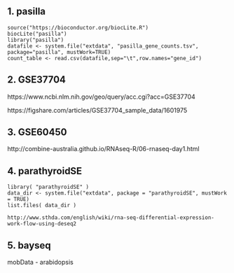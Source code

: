 ## 1. pasilla

~~~~~~~
source("https://bioconductor.org/biocLite.R")
biocLite("pasilla")
library("pasilla")
datafile <- system.file("extdata", "pasilla_gene_counts.tsv", package="pasilla", mustWork=TRUE)
count_table <- read.csv(datafile,sep="\t",row.names="gene_id")
~~~~~~~


## 2. GSE37704

https://www.ncbi.nlm.nih.gov/geo/query/acc.cgi?acc=GSE37704

https://figshare.com/articles/GSE37704_sample_data/1601975

## 3. GSE60450

http://combine-australia.github.io/RNAseq-R/06-rnaseq-day1.html

## 4. parathyroidSE

~~~~~~~
library( "parathyroidSE" )
data_dir <- system.file("extdata", package = "parathyroidSE", mustWork = TRUE)
list.files( data_dir )

http://www.sthda.com/english/wiki/rna-seq-differential-expression-work-flow-using-deseq2
~~~~~~~

## 5. bayseq

mobData - arabidopsis


